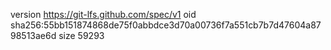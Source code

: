 version https://git-lfs.github.com/spec/v1
oid sha256:55bb151874868de75f0abbdce3d70a00736f7a551cb7b7d47604a8798513ae6d
size 59293
